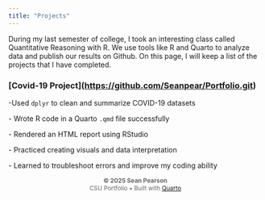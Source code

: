 ```yaml
---
title: "Projects"
---
```


During my last semester of college, I took an interesting class called Quantitative Reasoning with R. We use tools like R and Quarto to analyze data and publish our results on Github. On this page, I will keep a list of the projects that I have completed.

### \[Covid-19 Project\](<https://github.com/Seanpear/Portfolio.git>)

-Used `dplyr` to clean and summarize COVID-19 datasets

\- Wrote R code in a Quarto `.qmd` file successfully

\- Rendered an HTML report using RStudio

\- Practiced creating visuals and data interpretation

\- Learned to troubleshoot errors and improve my coding ability

```{=html}
<style> .about-footer {   text-align: center;   font-size: 0.85em;   color: #666; } </style>
```

::: about-footer
**© 2025 Sean Pearson**\
CSU Portfolio • Built with [Quarto](https://quarto.org)
:::
